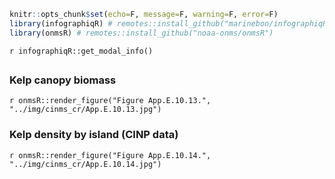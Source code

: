 ```r
knitr::opts_chunk$set(echo=F, message=F, warning=F, error=F)
library(infographiqR) # remotes::install_github("marinebon/infographiqR") 
library(onmsR) # remotes::install_github("noaa-onms/onmsR")
```

`r infographiqR::get_modal_info()`

## {.tabset}

### Kelp canopy biomass

`r onmsR::render_figure("Figure App.E.10.13.", "../img/cinms_cr/App.E.10.13.jpg")`

### Kelp density by island (CINP data)

`r onmsR::render_figure("Figure App.E.10.14.", "../img/cinms_cr/App.E.10.14.jpg")`
